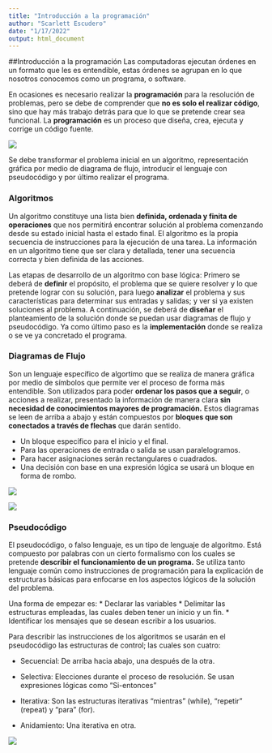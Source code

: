 ---
title: "Introducción a la programación"
author: "Scarlett Escudero"
date: "1/17/2022"
output: html_document
---

##Introducción a la programación
Las computadoras ejecutan órdenes en un formato que les es entendible, estas órdenes se agrupan en lo que nosotros conocemos como un programa, o  software. 

En ocasiones es necesario realizar la **programación** para la resolución de problemas, pero se debe de comprender que **no es solo el realizar código**, sino que hay más trabajo detrás para que lo que se pretende crear sea funcional. La **programación** es un proceso que diseña, crea, ejecuta y corrige un código fuente.


![](tiposprogramacion.png)

Se debe transformar el problema inicial en un algoritmo, representación gráfica por medio de diagrama de flujo, introducir el lenguaje con pseudocódigo y por último realizar el programa.


### Algoritmos

Un algoritmo constituye una lista bien **definida, ordenada y finita de operaciones** que nos permitirá encontrar solución al problema comenzando desde su estado inicial hasta el estado final. El algoritmo es la propia secuencia de instrucciones para la ejecución de una tarea. La información en un algoritmo tiene que ser clara y detallada, tener una secuencia correcta y bien definida de las acciones.


Las etapas de desarrollo de un algoritmo con base lógica: 
Primero se deberá de **definir** el propósito, el problema que se quiere resolver y lo que pretende lograr con su solución, para luego **analizar** el problema y sus características para determinar sus entradas y salidas; y ver si ya existen soluciones al problema. A continuación, se deberá de **diseñar** el planteamiento de la solución donde se puedan usar diagramas de flujo y pseudocódigo. Ya como último paso es la **implementación** donde se realiza o se ve ya concretado el programa.

### Diagramas de Flujo

Son un lenguaje específico de algortimo que se realiza de manera gráfica por medio de símbolos que permite ver el proceso de forma más entendible. Son utilizados para poder **ordenar los pasos que a seguir**, o acciones a realizar, presentado la información de manera clara **sin necesidad de conocimientos mayores de programación.**
Estos diagramas se leen de arriba a abajo y están compuestos por **bloques que son conectados a través de flechas** que darán sentido. 

* Un bloque específico para el inicio y el final.
* Para las operaciones de entrada o salida se usan paralelogramos.
* Para hacer asignaciones serán rectangulares o cuadrados. 
* Una decisión con base en una expresión lógica se usará un bloque en forma de rombo.

![](diagramaflujo.png)

![](diagramasrepetitivos.jpg)


### Pseudocódigo

El pseudocódigo, o falso lenguaje, es un tipo de lenguaje de algoritmo. Está compuesto por palabras con un cierto formalismo con los cuales se pretende **describir el funcionamiento de un programa.** Se utiliza tanto lenguaje común como instrucciones de programación para la explicación de estructuras básicas para enfocarse en los aspectos lógicos de la solución del problema.

Una forma de empezar es:
* Declarar las variables
* Delimitar las estructuras empleadas, las cuales deben tener un inicio y un fin.
* Identificar los mensajes que se desean escribir a los usuarios.


Para describir las instrucciones de los algoritmos se usarán en el pseudocódigo las estructuras de control; 
las cuales son cuatro:

* Secuencial: De arriba hacia abajo, una después de la otra.

* Selectiva: Elecciones durante el proceso de resolución. Se usan expresiones lógicas como "Si-entonces"

* Iterativa: Son las estructuras iterativas "mientras" (while), "repetir" (repeat) y "para" (for).
    
* Anidamiento: Una iterativa en otra.

![](problemadehuevos.jpg)
